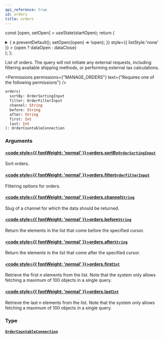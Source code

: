 ```yaml
---
api_reference: true
id: orders
title: orders
---
```






const [open, setOpen] = useState(startOpen);
return (
<details {...(open ? { open: true } : {})} className="details" style={{ border:'none', boxShadow:'none', background:'var(--ifm-background-color)' }}>
<summary
onClick={(e) => {
e.preventDefault();
setOpen((open) => !open);
}}
style={{ listStyle:'none' }} >
{open ? dataOpen : dataClose}
</summary>
{open && children}
</details>
);
};

List of orders. The query will not initiate any external requests, including filtering available shipping methods, or performing external tax calculations.


<Permissions permissions={"MANAGE_ORDERS"} text={"Requires one of the following permissions"} />


```graphql
orders(
  sortBy: OrderSortingInput
  filter: OrderFilterInput
  channel: String
  before: String
  after: String
  first: Int
  last: Int
): OrderCountableConnection
```

### Arguments

#### [<code style={{ fontWeight: 'normal' }}>orders.<b>sortBy</b></code>](#)<Bullet />[`OrderSortingInput`](../../../api-reference/orders/inputs/order-sorting-input.mdx) <Badge class="badge badge--secondary" text="input"/> <Badge class="badge badge--secondary" text="orders"/>

Sort orders.

#### [<code style={{ fontWeight: 'normal' }}>orders.<b>filter</b></code>](#)<Bullet />[`OrderFilterInput`](../../../api-reference/orders/inputs/order-filter-input.mdx) <Badge class="badge badge--secondary" text="input"/> <Badge class="badge badge--secondary" text="orders"/>

Filtering options for orders.

#### [<code style={{ fontWeight: 'normal' }}>orders.<b>channel</b></code>](#)<Bullet />[`String`](../../../api-reference/miscellaneous/scalars/string.mdx) <Badge class="badge badge--secondary" text="scalar"/> <Badge class="badge badge--secondary" text="miscellaneous"/>

Slug of a channel for which the data should be returned.

#### [<code style={{ fontWeight: 'normal' }}>orders.<b>before</b></code>](#)<Bullet />[`String`](../../../api-reference/miscellaneous/scalars/string.mdx) <Badge class="badge badge--secondary" text="scalar"/> <Badge class="badge badge--secondary" text="miscellaneous"/>

Return the elements in the list that come before the specified cursor.

#### [<code style={{ fontWeight: 'normal' }}>orders.<b>after</b></code>](#)<Bullet />[`String`](../../../api-reference/miscellaneous/scalars/string.mdx) <Badge class="badge badge--secondary" text="scalar"/> <Badge class="badge badge--secondary" text="miscellaneous"/>

Return the elements in the list that come after the specified cursor.

#### [<code style={{ fontWeight: 'normal' }}>orders.<b>first</b></code>](#)<Bullet />[`Int`](../../../api-reference/miscellaneous/scalars/int.mdx) <Badge class="badge badge--secondary" text="scalar"/> <Badge class="badge badge--secondary" text="miscellaneous"/>

Retrieve the first n elements from the list. Note that the system only allows fetching a maximum of 100 objects in a single query.

#### [<code style={{ fontWeight: 'normal' }}>orders.<b>last</b></code>](#)<Bullet />[`Int`](../../../api-reference/miscellaneous/scalars/int.mdx) <Badge class="badge badge--secondary" text="scalar"/> <Badge class="badge badge--secondary" text="miscellaneous"/>

Retrieve the last n elements from the list. Note that the system only allows fetching a maximum of 100 objects in a single query.

### Type

#### [`OrderCountableConnection`](../../../api-reference/orders/objects/order-countable-connection.mdx) <Badge class="badge badge--secondary" text="object"/> <Badge class="badge badge--secondary" text="orders"/>

